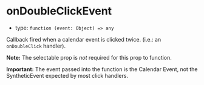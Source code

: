 
# onDoubleClickEvent

- type: `function (event: Object) => any`

Callback fired when a calendar event is clicked twice. (i.e.: an `onDoubleClick` handler).

**Note:** The <LinkTo kind="props" story="selectable">selectable</LinkTo> prop is _not_ required for this prop to function.

**Important:** The event passed into the function is the Calendar Event, not the SyntheticEvent expected by most click handlers.

<Canvas>
  <Story id="props--cal-double-click-event" />
</Canvas>
